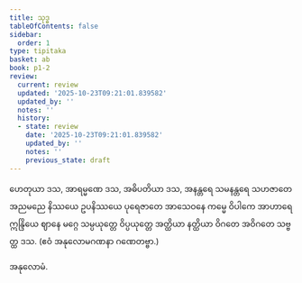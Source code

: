 ```yaml
---
title: သုဒ္ဓ
tableOfContents: false
sidebar:
  order: 1
type: tipitaka
basket: ab
book: p1-2
review:
  current: review
  updated: '2025-10-23T09:21:01.839582'
  updated_by: ''
  notes: ''
  history:
  - state: review
    date: '2025-10-23T09:21:01.839582'
    updated_by: ''
    notes: ''
    previous_state: draft
---
```



<ReviewStatus review={frontmatter.review} showDetails={true} />

<HypothesisAnnotation frontmatter={frontmatter} />

<DynamicBreadcrumb />

<Division number="5" book="p1-2" e="ch" v="37" p="110">

<Paragraph number="651" book="p1-2">
ဟေတုယာ ဒသ, အာရမ္မဏေ ဒသ, အဓိပတိယာ ဒသ, အနန္တရေ သမနန္တရေ သဟဇာတေ အညမညေ နိဿယေ ဥပနိဿယေ ပုရေဇာတေ အာသေဝနေ ကမ္မေ ဝိပါကေ အာဟာရေ ဣန္ဒြိယေ ဈာနေ မဂ္ဂေ သမ္ပယုတ္တေ ဝိပ္ပယုတ္တေ အတ္ထိယာ နတ္ထိယာ ဝိဂတေ အဝိဂတေ သဗ္ဗတ္ထ ဒသ.

</Paragraph>
</Division>

<Paragraph number="652" type="center" book="p1-2">
(ဧဝံ အနုလောမဂဏနာ ဂဏေတဗ္ဗာ.)

  
အနုလောမံ.
</Paragraph>